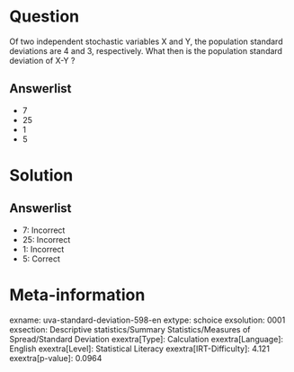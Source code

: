 Question
========

Of two independent stochastic variables X and Y, the population standard deviations are 4 and 3, respectively. What then is the population standard deviation of X-Y ?

Answerlist
----------

* 7
* 25
* 1
* 5

Solution
========

Answerlist
----------

* 7: Incorrect
* 25: Incorrect
* 1: Incorrect
* 5: Correct

Meta-information
================
exname: uva-standard-deviation-598-en
extype: schoice
exsolution: 0001
exsection: Descriptive statistics/Summary Statistics/Measures of Spread/Standard Deviation
exextra[Type]: Calculation
exextra[Language]: English
exextra[Level]: Statistical Literacy
exextra[IRT-Difficulty]: 4.121
exextra[p-value]: 0.0964
